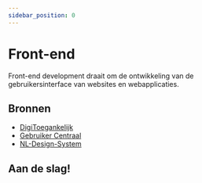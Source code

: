 ```yaml
---
sidebar_position: 0
---
```



# Front-end

Front-end development draait om de ontwikkeling van de gebruikersinterface van websites en webapplicaties.

## Bronnen

- [DigiToegankelijk](https://www.digitoegankelijk.nl/)
- [Gebruiker Centraal](https://www.gebruikercentraal.nl/)
- [NL-Design-System](https://nldesignsystem.nl/)

## Aan de slag!
<Grid>
  <Card
    appearance="default"
    description="Wil je snel aan de slag met NL Design System? Volg dan deze tutorial."
    heading="Getting started: NL Design System"
    href="./nl-design-system/aan-de-slag-met-nl-design-system"
    linkLabel="Naar de tutorial"
  />

  <Card
    appearance="default"
    description="Monitor je project continu op de WCAG-toegankelijkheidseisen."
    heading="Voeg een Github action toe voor accessibility"
    href="./standaarden/digitoegankelijk/run-axe"
    linkLabel="Voeg een Github action toe"
  />

  <Card
    appearance="default" 
    heading="Werken met geodata en LeafletJS"
    description="Gemeente Amsterdam biedt een developer omgeving met code examples."
    href="./maps-developers-amsterdam"
    linkLabel="Naar het artikel"
  />

</Grid>

<br />
<br />
